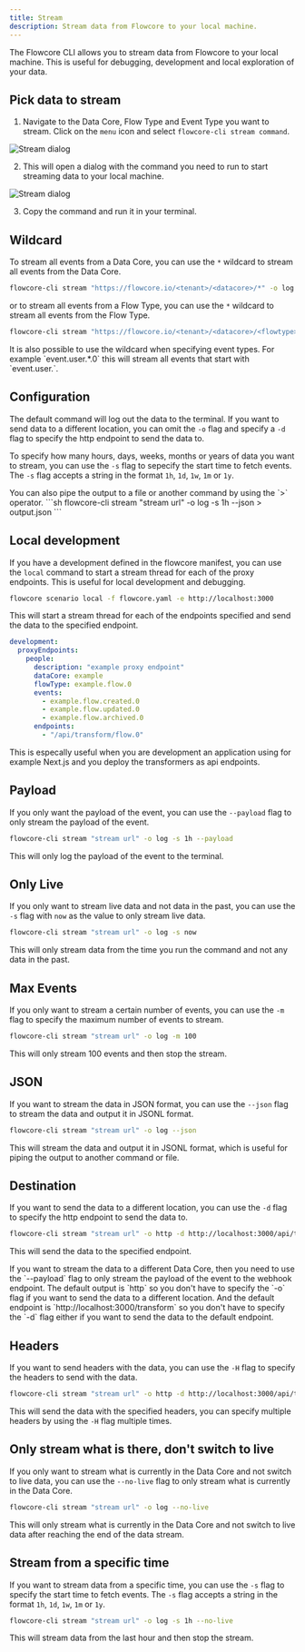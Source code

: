 ```yaml
---
title: Stream
description: Stream data from Flowcore to your local machine.
---
```



The Flowcore CLI allows you to stream data from Flowcore to your local machine. This is useful for debugging, development
and local exploration of your data.

## Pick data to stream

1. Navigate to the Data Core, Flow Type and Event Type you want to stream. Click on the `menu` icon and select
`flowcore-cli stream command`.
<Image src={StreamCommand} alt="Stream dialog" />

2. This will open a dialog with the command you need to run to start streaming data to your local machine.
<Image src={StreamDialog} alt="Stream dialog" />

3. Copy the command and run it in your terminal.

## Wildcard

To stream all events from a Data Core, you can use the `*` wildcard to stream all events from the Data Core.

```sh
flowcore-cli stream "https://flowcore.io/<tenant>/<datacore>/*" -o log
```

or to stream all events from a Flow Type, you can use the `*` wildcard to stream all events from the Flow Type.

```sh
flowcore-cli stream "https://flowcore.io/<tenant>/<datacore>/<flowtype>/*" -o log
```

<Card title="info" icon="information">
    It is also possible to use the wildcard when specifying event types. For example `event.user.*.0` this will stream all events that start with `event.user.`.
</Card>


## Configuration

The default command will log out the data to the terminal. If you want to send data to a different location, you can omit
the `-o` flag and specify a `-d` flag to specify the http endpoint to send the data to.

To specify how many hours, days, weeks, months or years of data you want to stream, you can use the `-s` flag to sepecify
the start time to fetch events. The `-s` flag accepts a string in the format `1h`, `1d`, `1w`, `1m` or `1y`.

<Card title="JSON" icon="document">
    You can also pipe the output to a file or another command by using the `>` operator.
    ```sh
    flowcore-cli stream "stream url" -o log -s 1h --json > output.json
    ```
</Card>

## Local development

If you have a development defined in the flowcore manifest, you can use the `local` command to start a stream thread for
each of the proxy endpoints. This is useful for local development and debugging.

```sh
flowcore scenario local -f flowcore.yaml -e http://localhost:3000
```

This will start a stream thread for each of the endpoints specified and send the data to the specified endpoint.

```yaml
development:
  proxyEndpoints:
    people:
      description: "example proxy endpoint"
      dataCore: example
      flowType: example.flow.0
      events:
        - example.flow.created.0
        - example.flow.updated.0
        - example.flow.archived.0
      endpoints:
        - "/api/transform/flow.0"
```

<Card title="info" icon="information">
    This is especally useful when you are development an application using for example Next.js and you deploy the
  transformers as api endpoints.
</Card>

## Payload

If you only want the payload of the event, you can use the `--payload` flag to only stream the payload of the event.

```sh
flowcore-cli stream "stream url" -o log -s 1h --payload
```
This will only log the payload of the event to the terminal.

## Only Live

If you only want to stream live data and not data in the past, you can use the `-s` flag with `now` as the value to only stream live data.

```sh
flowcore-cli stream "stream url" -o log -s now
```

This will only stream data from the time you run the command and not any data in the past.

## Max Events

If you only want to stream a certain number of events, you can use the `-m` flag to specify the maximum number of events to stream.

```sh
flowcore-cli stream "stream url" -o log -m 100
```

This will only stream 100 events and then stop the stream.

## JSON

If you want to stream the data in JSON format, you can use the `--json` flag to stream the data and output it in JSONL format.

```sh
flowcore-cli stream "stream url" -o log --json
```

This will stream the data and output it in JSONL format, which is useful for piping the output to another command or file.

## Destination

If you want to send the data to a different location, you can use the `-d` flag to specify the http endpoint to send the data to.

```sh
flowcore-cli stream "stream url" -o http -d http://localhost:3000/api/transform
```

This will send the data to the specified endpoint.

<Card title="info" icon="information">
    If you want to stream the data to a different Data Core, then you need to use the `--payload` flag to only stream the payload of the event to the webhook endpoint.
</Card>

<Card title="info" icon="information">
  The default output is `http` so you don't have to specify the `-o` flag if you want to send the data to a different location. And the default endpoint is `http://localhost:3000/transform` so you don't have to specify the `-d` flag either if you want to send the data to the default endpoint.
</Card>

## Headers

If you want to send headers with the data, you can use the `-H` flag to specify the headers to send with the data.

```sh
flowcore-cli stream "stream url" -o http -d http://localhost:3000/api/transform -H "Authorization: Bearer token"
```

This will send the data with the specified headers, you can specify multiple headers by using the `-H` flag multiple times.

## Only stream what is there, don't switch to live

If you only want to stream what is currently in the Data Core and not switch to live data, you can use the `--no-live` flag to only stream what is currently in the Data Core.

```sh
flowcore-cli stream "stream url" -o log --no-live
```

This will only stream what is currently in the Data Core and not switch to live data after reaching the end of the data stream.

## Stream from a specific time

If you want to stream data from a specific time, you can use the `-s` flag to specify the start time to fetch events. The `-s` flag accepts a string in the format `1h`, `1d`, `1w`, `1m` or `1y`.

```sh
flowcore-cli stream "stream url" -o log -s 1h --no-live
```

This will stream data from the last hour and then stop the stream.
